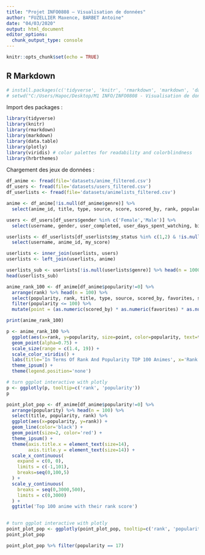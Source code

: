 ```yaml
---
title: "Projet INFO0808 – Visualisation de données"
author: "FUZELLIER Maxence, BARBET Antoine"
date: "04/03/2020"
output: html_document
editor_options: 
  chunk_output_type: console
---
```


```r
knitr::opts_chunk$set(echo = TRUE)
```

## R Markdown

```r
# install.packages(c('tidyverse', 'knitr', 'rmarkdown', 'markdown', 'data.table', 'plotly', 'viridis', 'hrbrthemes'))
# setwd("C:/Users/Hapoc/Desktop/M1 INFO/INFO0808 - Visualisation de données/info0808_project")
```

Import des packages :
```r
library(tidyverse)
library(knitr)
library(rmarkdown)
library(markdown)
library(data.table)
library(plotly)
library(viridis) # color palettes for readability and colorblindness
library(hrbrthemes)
```

Chargement des jeux de données :
```r
df_anime <- fread(file='datasets/anime_filtered.csv')
df_users <- fread(file='datasets/users_filtered.csv')
df_userlists <- fread(file='datasets/animelists_filtered.csv')
```

```r
anime <- df_anime[!is.null(df_anime$genre)] %>% 
  select(anime_id, title, type, source, score, scored_by, rank, popularity, genre)

users <- df_users[df_users$gender %in% c('Female','Male')] %>% 
  select(username, gender, user_completed, user_days_spent_watching, birth_date)

userlists <- df_userlists[df_userlists$my_status %in% c(1,2) & !is.null(df_userlists$anime_id)] %>% 
  select(username, anime_id, my_score)

userlists <- inner_join(userlists, users)
userlists <- left_join(userlists, anime)

userlists_sub <- userlists[!is.null(userlists$genre)] %>% head(n = 100000)
head(userlists_sub)
```

```r
anime_rank_100 <- df_anime[df_anime$popularity!=0] %>% 
  arrange(rank) %>% head(n = 100) %>%
  select(popularity, rank, title, type, source, scored_by, favorites, score) %>%
  filter(popularity <= 100) %>%
  mutate(point = (as.numeric(scored_by) * as.numeric(favorites) * as.numeric(score)) / 10000000000)

print(anime_rank_100)
```

```r
p <- anime_rank_100 %>% 
  ggplot(aes(x=rank, y=popularity, size=point, color=popularity, text=title)) +
  geom_point(alpha=0.75) +
  scale_size(range = c(1.4, 19)) +
  scale_color_viridis() +
  labs(title='In Terms Of Rank And Popularity TOP 100 Animes', x='Rank', y='Popularity') +
  theme_ipsum() +
  theme(legend.position='none')

# turn ggplot interactive with plotly
p <- ggplotly(p, tooltip=c('rank', 'popularity'))
p
```

```r
point_plot_pop <- df_anime[df_anime$popularity!=0] %>%
  arrange(popularity) %>% head(n = 100) %>% 
  select(title, popularity, rank) %>%
  ggplot(aes(x=popularity, y=rank)) +
  geom_line(color='black') +
  geom_point(size=2, color='red') +
  theme_ipsum() +
  theme(axis.title.x = element_text(size=14),
        axis.title.y = element_text(size=14)) +
  scale_x_continuous(
    expand = c(0, 0),
    limits = c(-1,101),
    breaks=seq(0,100,5)
  ) +
  scale_y_continuous(
    breaks = seq(0,3000,500),
    limits = c(0,3000)
  ) +
  ggtitle('Top 100 anime with their rank score')
  

# turn ggplot interactive with plotly
point_plot_pop <- ggplotly(point_plot_pop, tooltip=c('rank', 'popularity'))
point_plot_pop
```

```r
point_plot_pop %>% filter(popularity == 17)
```

